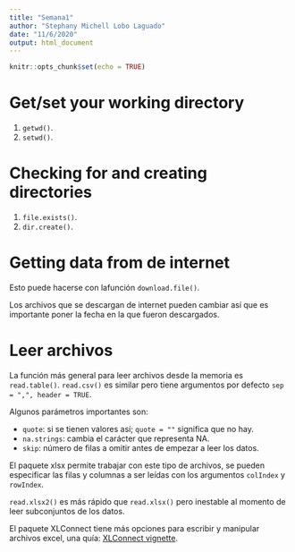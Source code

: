 ```yaml
---
title: "Semana1"
author: "Stephany Michell Lobo Laguado"
date: "11/6/2020"
output: html_document
---
```


```r
knitr::opts_chunk$set(echo = TRUE)
```

# Get/set your working directory

1. `getwd()`.
2. `setwd()`.

# Checking for and creating directories

1. `file.exists()`.
2. `dir.create()`.

# Getting data from de internet

Esto puede hacerse con lafunción `download.file()`.

Los archivos que se descargan de internet pueden cambiar así que es importante poner la fecha en la que fueron descargados.

# Leer archivos

La función más general para leer archivos desde la memoria es `read.table()`. `read.csv()` es similar pero tiene argumentos por defecto `sep = ",", header = TRUE`.

Algunos parámetros importantes son:

* `quote`: si se tienen valores así; `quote = ""` significa que no hay.
* `na.strings`: cambia el carácter que representa NA.
* `skip`: número de filas a omitir antes de empezar a leer los datos.

El paquete xlsx permite trabajar con este tipo de archivos, se pueden especificar las filas y columnas a ser leídas con los argumentos `colIndex` y `rowIndex`.

`read.xlsx2()` es más rápido que `read.xlsx()` pero inestable al momento de leer subconjuntos de los datos.

El paquete XLConnect tiene más opciones para escribir y manipular archivos excel, una quía: [XLConnect vignette](https://cran.r-project.org/web/packages/XLConnect/vignettes/XLConnect.pdf).





